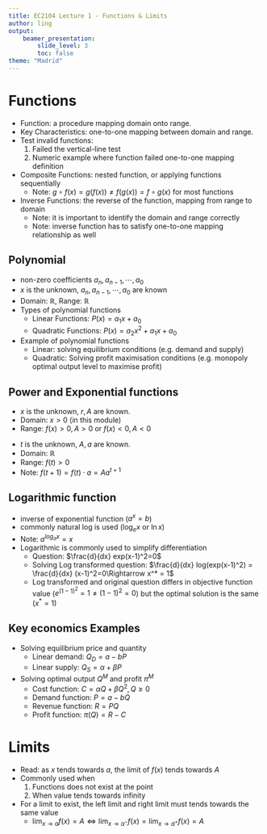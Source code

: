 ```yaml
---
title: EC2104 Lecture 1 - Functions & Limits
author: ling
output:
    beamer_presentation:
        slide_level: 3
        toc: false
theme: "Madrid"
---
```


# Functions

- Function: a procedure mapping domain onto range.
- Key Characteristics: one-to-one mapping between domain and
range.
- Test invalid functions:
  1. Failed the vertical-line test
  2. Numeric example where function failed one-to-one
     mapping definition
- Composite Functions: nested function, or applying
  functions sequentially
  - Note: $g\circ f(x)=g(f(x))\neq f(g(x))=f\circ g(x)$ for
    most functions
- Inverse Functions: the reverse of the function, mapping
  from range to domain
  - Note: it is important to identify the domain and range
    correctly
  - Note: inverse function has to satisfy one-to-one mapping
    relationship as well

## Polynomial

\begin{block}{Polynomial function}
$P(x) = a_nx^n + a_{n-1}x^{n-1}+\cdots+a_1x+a_0$
\end{block}
- non-zero coefficients $a_n, a_{n-1}, \cdots, a_0$
- $x$ is the unknown, $a_n, a_{n-1}, \cdots, a_0$ are known
- Domain: $\mathbb{R}$, Range: $\mathbb{R}$
- Types of polynomial functions
  - Linear Functions: $P(x)=a_1x+a_0$
  - Quadratic Functions: $P(x)=a_2x^2+a_1x+a_0$
- Example of polynomial functions
  - Linear: solving equilibrium conditions (e.g. demand and
    supply)
  - Quadratic: Solving profit maximisation conditions (e.g.
    monopoly optimal output level to maximise profit)

## Power and Exponential functions

\begin{block}{Power Functions}
$f(x) = Ax^r$
\end{block}
- $x$ is the unknown, $r, A$ are known.
- Domain: $x>0$ (in this module)
- Range: $f(x)>0, A > 0$ or $f(x)<0, A < 0$

\begin{block}{Exponent Functions}
$f(t) = Aa^t$
\end{block}
- $t$ is the unknown, $A, a$ are known.
- Domain: $\mathbb{R}$
- Range: $f(t) > 0$
- Note: $f(t+1)=f(t)\cdot a=Aa^{t+1}$

## Logarithmic function

\begin{block}{Logarithmic Functions}
$x := \log_a a^x=\log_a b$
\end{block}
- inverse of exponential function ($a^x=b$)
- commonly natural log is used ($\log_e x$ or $\ln x$)
- Note: $a^{log_a x} = x$
- Logarithmic is commonly used to simplify differentiation
  - Question: $\frac{d}{dx} exp(x-1)^2=0$
  - Solving Log transformed question: $\frac{d}{dx} 
    log(exp(x-1)^2) =
    \frac{d}{dx} (x-1)^2=0\Rightarrow x^* = 1$
  - Log transformed and original question differs in
    objective function value ($e^{(1-1)^2}=1\neq (1-1)^2=0$)
    but the optimal solution is the same ($x^*=1$)

## Key economics Examples

- Solving equilibrium price and quantity
    - Linear demand: $Q_D = a-bP$
    - Linear supply: $Q_S = \alpha + \beta P$
- Solving optimal output $Q^M$ and profit $\pi^M$
  - Cost function: $C=\alpha Q + \beta Q^2, Q \geq 0$
  - Demand function: $P = a - bQ$
  - Revenue function: $R = PQ$
  - Profit function: $\pi(Q) = R - C$


# Limits

\begin{block}{Limits}
$\lim_{x\rightarrow a}f(x)=A$
\end{block}
- Read: as $x$ tends towards $a$, the limit of $f(x)$
  tends towards $A$
- Commonly used when
   1. Functions does not exist at the point
   2. When value tends towards infinity
- For a limit to exist, the left limit and right limit must
  tends towards the same value
  - $\lim_{x\rightarrow a} f(x)=A \Leftrightarrow
    \lim_{x\rightarrow a^-} f(x)=\lim_{x\rightarrow
    a^+}f(x)=A$
